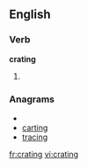 ==English==

===Verb===
'''crating'''

# {{present participle of|[[crate]]}}

===Anagrams===
* {{alphagram|acginrt}}
* [[carting#English|carting]]
* [[tracing#English|tracing]]


[[fr:crating]]
[[vi:crating]]
